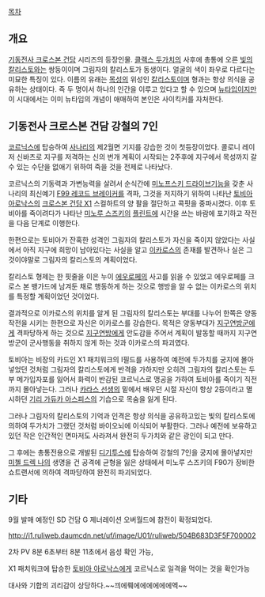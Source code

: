 [[목차]]

== 개요 ==
[[기동전사 크로스본 건담]] 시리즈의 등장인물.
[[클랙스 두가치]]의 사후에 총통에 오른 [[빛의 칼리스토]]와는 쌍둥이이며 그림자의 칼리스토가 동생이다. 얼굴의 색이 좌우로 다르다는 미묘한 특징이 있다. 이름의 유래는 [[목성]]의 위성인 [[칼리스토]]이며 형과는 항상 의식을 공유하는 상태이다. 즉 두 명이서 하나의 인간을 이루고 있다고 할 수 있으며 [[뉴타입]]이지만 이 시대에서는 이미 뉴타입의 개념이 애매하여 본인은 사이킥커를 자처한다.

== 기동전사 크로스본 건담 강철의 7인 ==
[[코르닉스]]에 탑승하여 [[사나리]]의 제2월면 기지를 강습한 것이 첫등장이었다. 콜로니 레이저 신바츠로 지구를 저격하는 신의 번개 계획이 시작되는 2주후에 지구에서 목성까지 갈 수 있는 수단을 없애기 위하여 죽을 것을 전제로 나타났다.

코르닉스의 기동력과 가변능력을 살려서 순식간에 [[미노프스키 드라이브]]기능을 갖춘 사나리의 최신예기 [[F99 레코드 브레이커]]를 격파, 그것을 저지하기 위하여 나타난 [[토비아 아로낙스]]의 [[크로스본 건담 X1]] 스컬하트의 양 팔을 절단하고 콕핏을 중파시켰다. 이후 토비아를 죽이려다가 나타난 [[미노루 스즈키]]의 [[플린트]]에 시간을 쓰는 바람에 포기하고 작전을 다음 단계로 이행한다.

한편으로는 토비아가 잔혹한 성격인 그림자의 칼리스토가 자신을 죽이지 않았다는 사실에서 아직 지구에 희망이 남아있다는 사실을 알고 [[이카로스]]의 존재를 발견하나 실은 그것이야말로 그림자의 칼리스토의 계획이었다.

칼리스토 형제는 한 핏줄을 이은 누이 [[에우로페]]의 사고를 읽을 수 있었고 에우로페를 크로스 본 뱅가드에 남겨둔 채로 행동하게 하는 것으로 행방을 알 수 없는 이카로스의 위치를 특정할 계획이었던 것이었다.

결과적으로 이카로스의 위치를 알게 된 그림자의 칼리스토는 부대를 나누어 한쪽은 양동작전을 시키는 한편으로 자신은 이카로스를 강습한다. 목적은 양동부대가 [[지구연방군]]에게 격파당하게 하는 것으로 [[지구연방]]에게 안도감을 주어서 계획이 발동할 때까지 지구연방군이 군사행동을 취하지 않게 하는 것과 이카로스의 파괴였다.

토비아는 비장의 카드인 X1 패치워크의 I필드를 사용하여 예전에 두가치를 궁지에 몰아넣었던 것처럼 그림자의 칼리스토에게 반격을 가하지만 오히려 그림자의 칼리스토는 두부 메가입자포를 잃어서 화력이 반감된 코르닉스로 맹공을 가하여 토비아를 죽이기 직전까지 몰아넣는다. 그러나 [[카라스 선생]]의 밑에서 배우던 시절 자신이 항상 2등이라고 멸시하던 [[기리 가듀카 아스피스]]의 기습으로 목숨을 잃게 된다.

그러나 그림자의 칼리스토의 기억과 인격은 항상 의식을 공유하고있는 빛의 칼리스토에 의하여 두가치가 그랬던 것처럼 바이오뇌에 이식되어 부활한다. 그러나 예전에 보유하고 있던 작은 인간적인 면마저도 사라져서 완전히 두가치와 같은 광인이 되고 만다.

그 후에는 총통전용으로 개발된 [[디기투스]]에 탑승하여 강철의 7인을 궁지에 몰아넣지만 [[미첼 드렉 나]]의 생명을 건 공격에 균형을 잃은 상태에서 미노루 스즈키의 F90가 장비한 쇼트랜서에 의하여 격파당하여 완전히 파괴되었다.


== 기타 ==

9월 발매 예정인 SD 건담 G 제너레이션 오버월드에 참전이 확정되었다.

http://i1.ruliweb.daumcdn.net/uf/image/U01/ruliweb/504B683D3F5F700002

2차 PV 8분 6초부터 8분 11초에서 음성 확인 가능,

X1 패치워크에 탑승한 [[토비아 아로낙스]]에게 코르닉스로 일격을 먹이는 것을 확인가능

대사와 기합의 괴리감이 상당하다.~~끠에뤠에에에에에에엑~~
